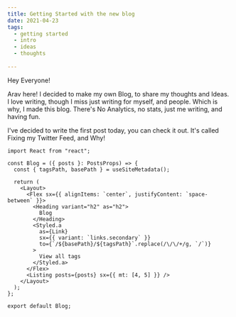 ```yaml
---
title: Getting Started with the new blog
date: 2021-04-23
tags:
  - getting started
  - intro
  - ideas
  - thoughts
 
---
```



Hey Everyone!

Arav here! I decided to make my own Blog, to share my thoughts and Ideas. I love writing, though I miss just writing for myself, and people. Which is why, I made this blog. There's No Analytics, no stats,  just me writing, and having fun. 

I've decided to write the first post today, you can check it out. It's called Fixing my Twitter Feed, and Why!

```tsx:title=src/components/blog.tsx {7-9,16} noLineNumbers
import React from "react";

const Blog = ({ posts }: PostsProps) => {
  const { tagsPath, basePath } = useSiteMetadata();

  return (
    <Layout>
      <Flex sx={{ alignItems: `center`, justifyContent: `space-between` }}>
        <Heading variant="h2" as="h2">
          Blog
        </Heading>
        <Styled.a
          as={Link}
          sx={{ variant: `links.secondary` }}
          to={`/${basePath}/${tagsPath}`.replace(/\/\/+/g, `/`)}
        >
          View all tags
        </Styled.a>
      </Flex>
      <Listing posts={posts} sx={{ mt: [4, 5] }} />
    </Layout>
  );
};

export default Blog;
```
